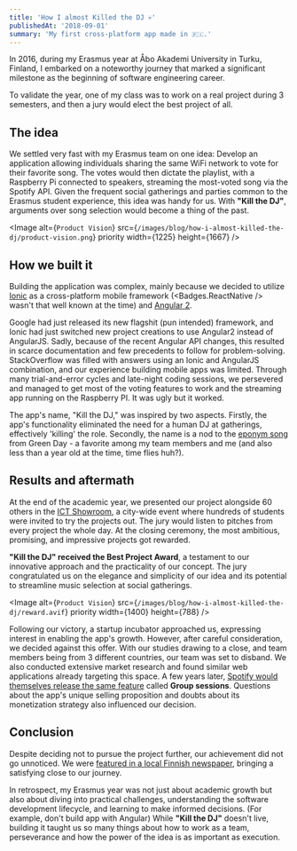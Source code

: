 ```yaml
---
title: 'How I almost Killed the DJ 💀'
publishedAt: '2018-09-01'
summary: 'My first cross-platform app made in 🇫🇮.'
---
```


In 2016, during my Erasmus year at Åbo Akademi University in Turku, Finland, I embarked on a noteworthy journey that marked a significant milestone as the beginning of software engineering career.

To validate the year, one of my class was to work on a real project during 3 semesters, and then a jury would elect the best project of all.

## The idea

We settled very fast with my Erasmus team on one idea: Develop an application allowing individuals sharing the same WiFi network to vote for their favorite song.
The votes would then dictate the playlist, with a Raspberry Pi connected to speakers, streaming the most-voted song via the Spotify API. Given the frequent social gatherings and parties common to the Erasmus student experience, this idea was handy for us.
With **"Kill the DJ"**, arguments over song selection would become a thing of the past.

<Image
  alt={`Product Vision`}
  src={`/images/blog/how-i-almost-killed-the-dj/product-vision.png`}
  priority
  width={1225}
  height={1667}
/>

## How we built it

Building the application was complex, mainly because we decided to utilize [Ionic](https://ionicframework.com/) as a cross-platform mobile framework (<Badges.ReactNative /> wasn't that well known at the time) and [Angular 2](https://angular.io/).

Google had just released its new flagshit (pun intended) framework, and Ionic had just switched new project creations to use Angular2 instead of AngularJS. Sadly, because of the recent Angular API changes, this resulted in scarce documentation and few precedents to follow for problem-solving. StackOverflow was filled with answers using an Ionic and AngularJS combination, and our experience building mobile apps was limited.
Through many trial-and-error cycles and late-night coding sessions, we persevered and managed to get most of the voting features to work and the streaming app running on the Raspberry PI. It was ugly but it worked.

The app's name, "Kill the DJ," was inspired by two aspects. Firstly, the app's functionality eliminated the need for a human DJ at gatherings, effectively 'killing' the role. Secondly, the name is a nod to the [eponym song](https://www.youtube.com/watch?v=jW7VhkNqjnc) from Green Day - a favorite among my team members and me (and also less than a year old at the time, time flies huh?).

## Results and aftermath

At the end of the academic year, we presented our project alongside 60 others in the [ICT Showroom](https://www.ictshowroom.fi/), a city-wide event where hundreds of students were invited to try the projects out. The jury would listen to pitches from every project the whole day. At the closing ceremony, the most ambitious, promising, and impressive projects got rewarded.

**"Kill the DJ" received the Best Project Award**, a testament to our innovative approach and the practicality of our concept. The jury congratulated us on the elegance and simplicity of our idea and its potential to streamline music selection at social gatherings.

<Image
  alt={`Product Vision`}
  src={`/images/blog/how-i-almost-killed-the-dj/reward.avif`}
  priority
  width={1400}
  height={788}
/>

Following our victory, a startup incubator approached us, expressing interest in enabling the app's growth. However, after careful consideration, we decided against this offer. With our studies drawing to a close, and team members being from 3 different countries, our team was set to disband. We also conducted extensive market research and found similar web applications already targeting this space. A few years later, [Spotify would themselves release the same feature](https://newsroom.spotify.com/2020-07-28/your-squad-can-now-stream-simultaneously-using-spotifys-group-session-beta/) called **Group sessions**.
Questions about the app's unique selling proposition and doubts about its monetization strategy also influenced our decision.

## Conclusion

Despite deciding not to pursue the project further, our achievement did not go unnoticed. We were [featured in a local Finnish newspaper](https://svenska.yle.fi/a/7-1172813), bringing a satisfying close to our journey.

In retrospect, my Erasmus year was not just about academic growth but also about diving into practical challenges, understanding the software development lifecycle, and learning to make informed decisions.
(For example, don't build app with Angular)
While **"Kill the DJ"** doesn't live, building it taught us so many things about how to work as a team, perseverance and how the power of the idea is as important as execution.
